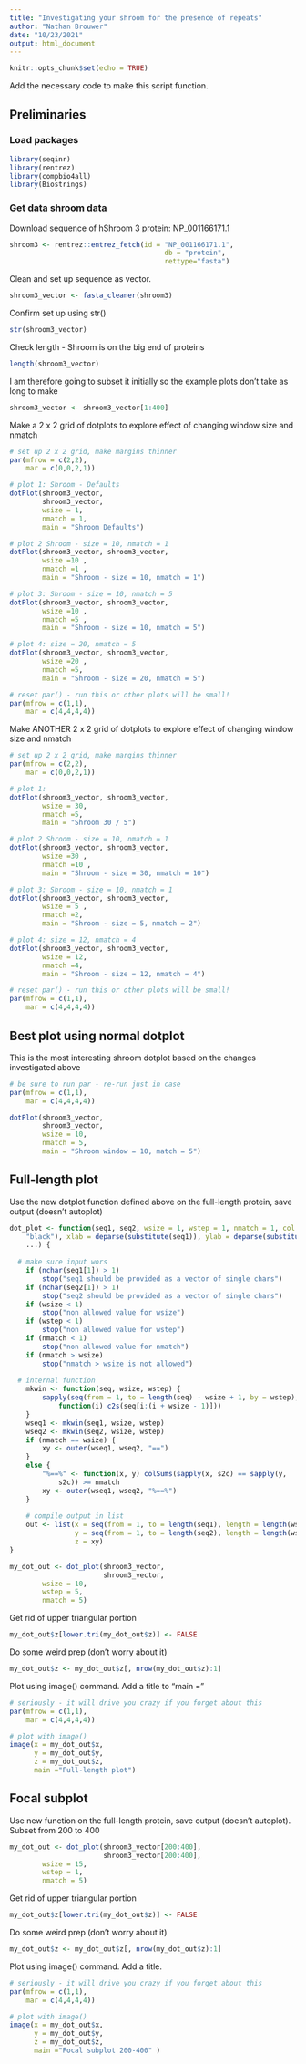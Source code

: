 ```yaml
---
title: "Investigating your shroom for the presence of repeats"
author: "Nathan Brouwer"
date: "10/23/2021"
output: html_document
---
```


```r
knitr::opts_chunk$set(echo = TRUE)
```


Add the necessary code to make this script function.

## Preliminaries

### Load packages

```r
library(seqinr)
library(rentrez)
library(compbio4all)
library(Biostrings)
```



### Get data shroom data

Download sequence of hShroom 3 protein: NP_001166171.1

```r
shroom3 <- rentrez::entrez_fetch(id = "NP_001166171.1",
                                      db = "protein", 
                                      rettype="fasta")
```

Clean and set up sequence as vector.

```r
shroom3_vector <- fasta_cleaner(shroom3)
```

Confirm set up using str()
```r
str(shroom3_vector)
```


Check length - Shroom is on the big end of proteins 
```r
length(shroom3_vector)
```

I am therefore going to subset it initially so the example plots don't take as long to make
```r
shroom3_vector <- shroom3_vector[1:400]
```



Make a 2 x 2 grid of dotplots to explore effect of changing window size and nmatch
```r
# set up 2 x 2 grid, make margins thinner
par(mfrow = c(2,2), 
    mar = c(0,0,2,1))

# plot 1: Shroom - Defaults
dotPlot(shroom3_vector, 
        shroom3_vector, 
        wsize = 1, 
        nmatch = 1, 
        main = "Shroom Defaults")

# plot 2 Shroom - size = 10, nmatch = 1
dotPlot(shroom3_vector, shroom3_vector, 
        wsize =10 , 
        nmatch =1 , 
        main = "Shroom - size = 10, nmatch = 1")

# plot 3: Shroom - size = 10, nmatch = 5
dotPlot(shroom3_vector, shroom3_vector, 
        wsize =10 , 
        nmatch =5 , 
        main = "Shroom - size = 10, nmatch = 5")

# plot 4: size = 20, nmatch = 5
dotPlot(shroom3_vector, shroom3_vector, 
        wsize =20 ,
        nmatch =5,
        main = "Shroom - size = 20, nmatch = 5")

# reset par() - run this or other plots will be small!
par(mfrow = c(1,1), 
    mar = c(4,4,4,4))
```


Make ANOTHER  2 x 2 grid of dotplots to explore effect of changing window size and nmatch
```r
# set up 2 x 2 grid, make margins thinner
par(mfrow = c(2,2), 
    mar = c(0,0,2,1))

# plot 1: 
dotPlot(shroom3_vector, shroom3_vector, 
        wsize = 30,
        nmatch =5,
        main = "Shroom 30 / 5")

# plot 2 Shroom - size = 10, nmatch = 1
dotPlot(shroom3_vector, shroom3_vector, 
        wsize =30 ,
        nmatch =10 ,
        main = "Shroom - size = 30, nmatch = 10")

# plot 3: Shroom - size = 10, nmatch = 1
dotPlot(shroom3_vector, shroom3_vector, 
        wsize = 5 ,
        nmatch =2, 
        main = "Shroom - size = 5, nmatch = 2")

# plot 4: size = 12, nmatch = 4
dotPlot(shroom3_vector, shroom3_vector, 
        wsize = 12,
        nmatch =4,
        main = "Shroom - size = 12, nmatch = 4")

# reset par() - run this or other plots will be small!
par(mfrow = c(1,1), 
    mar = c(4,4,4,4))
```



##  Best plot using normal dotplot

This is the most interesting shroom dotplot based on the changes investigated above

```r
# be sure to run par - re-run just in case
par(mfrow = c(1,1), 
    mar = c(4,4,4,4))

dotPlot(shroom3_vector, 
        shroom3_vector,
        wsize = 10, 
        nmatch = 5, 
        main = "Shroom window = 10, match = 5")

```




## Full-length plot

Use the new dotplot function defined above on the full-length protein, save output (doesn't autoplot)
```r

dot_plot <- function(seq1, seq2, wsize = 1, wstep = 1, nmatch = 1, col = c("white",  
    "black"), xlab = deparse(substitute(seq1)), ylab = deparse(substitute(seq2)),  
    ...) { 
   
  # make sure input wors 
    if (nchar(seq1[1]) > 1)  
        stop("seq1 should be provided as a vector of single chars") 
    if (nchar(seq2[1]) > 1)  
        stop("seq2 should be provided as a vector of single chars") 
    if (wsize < 1)  
        stop("non allowed value for wsize") 
    if (wstep < 1)  
        stop("non allowed value for wstep") 
    if (nmatch < 1)  
        stop("non allowed value for nmatch") 
    if (nmatch > wsize)  
        stop("nmatch > wsize is not allowed") 
   
  # internal function 
    mkwin <- function(seq, wsize, wstep) { 
        sapply(seq(from = 1, to = length(seq) - wsize + 1, by = wstep),  
            function(i) c2s(seq[i:(i + wsize - 1)])) 
    } 
    wseq1 <- mkwin(seq1, wsize, wstep) 
    wseq2 <- mkwin(seq2, wsize, wstep) 
    if (nmatch == wsize) { 
        xy <- outer(wseq1, wseq2, "==") 
    } 
    else { 
        "%==%" <- function(x, y) colSums(sapply(x, s2c) == sapply(y,  
            s2c)) >= nmatch 
        xy <- outer(wseq1, wseq2, "%==%") 
    } 
     
    # compile output in list 
    out <- list(x = seq(from = 1, to = length(seq1), length = length(wseq1)), 
                y = seq(from = 1, to = length(seq2), length = length(wseq2)), 
                z = xy) 
} 

my_dot_out <- dot_plot(shroom3_vector,
                       shroom3_vector, 
        wsize = 10, 
        wstep = 5,
        nmatch = 5)
```

Get rid of upper triangular portion
```r
my_dot_out$z[lower.tri(my_dot_out$z)] <- FALSE

```

Do some weird prep (don't worry about it)
```r
my_dot_out$z <- my_dot_out$z[, nrow(my_dot_out$z):1]
```

Plot using image() command.  Add a title to "main = "
```r
# seriously - it will drive you crazy if you forget about this
par(mfrow = c(1,1), 
    mar = c(4,4,4,4))

# plot with image()
image(x = my_dot_out$x, 
      y = my_dot_out$y, 
      z = my_dot_out$z, 
      main ="Full-length plot")
```

## Focal subplot

Use new function on the full-length protein, save output (doesn't autoplot).
Subset from 200 to 400
```r
my_dot_out <- dot_plot(shroom3_vector[200:400],
                       shroom3_vector[200:400], 
        wsize = 15, 
        wstep = 1,
        nmatch = 5)
```

Get rid of upper triangular portion
```r
my_dot_out$z[lower.tri(my_dot_out$z)] <- FALSE

```

Do some weird prep (don't worry about it)
```r
my_dot_out$z <- my_dot_out$z[, nrow(my_dot_out$z):1]
```

Plot using image() command.  Add a title.
```r
# seriously - it will drive you crazy if you forget about this
par(mfrow = c(1,1), 
    mar = c(4,4,4,4))

# plot with image()
image(x = my_dot_out$x, 
      y = my_dot_out$y, 
      z = my_dot_out$z, 
      main ="Focal subplot 200-400" )
```



